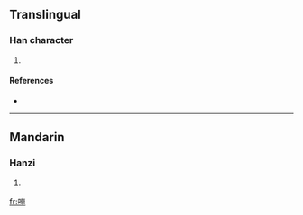 ==Translingual==

===Han character===
{{Han char|rn=30|rad=口|as=07|sn=10|four=|canj=口十田十 (RJWJ)}}

# {{defn|Han|sort=口07}}

====References====
* {{Han ref|kx=0193.051|dkj=03727|hdz=10626.080|uh=5513|ud=21779}}

----

==Mandarin==

===Hanzi===
{{cmn-hanzi|pin=[[chē]] ([[che1]])|wg=ch'e<sup>1</sup>}}

# {{defn|Mandarin}}

[[fr:唓]]